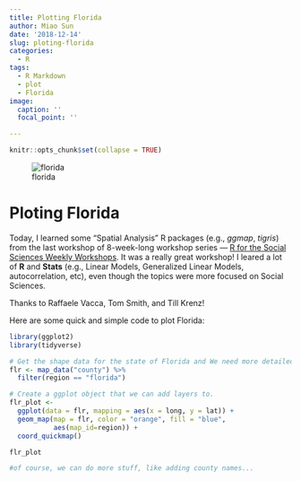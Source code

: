 ```yaml
---
title: Plotting Florida
author: Miao Sun
date: '2018-12-14'
slug: ploting-florida
categories:
  - R
tags:
  - R Markdown
  - plot
  - Florida
image:
  caption: ''
  focal_point: ''

---
```

```r
knitr::opts_chunk$set(collapse = TRUE)
```
![florida](/post/2018-12-14-ploting-florida_files/florida.png)
  


# Ploting Florida

Today, I learned some "Spatial Analysis" R packages (e.g., _ggmap_, _tigris_) from the last workshop of 8-week-long workshop series ---  [R for the Social Sciences Weekly Workshops](https://informatics.institute.ufl.edu/event/introduction-to-r-for-the-social-sciences-weekly-workshops-fall-2018/). It was a really great workshop! I leared a lot of **R** and **Stats** (e.g., Linear Models, Generalized Linear Models, autocorrelation, etc), even though the topics were more focused on Social Sciences. 

Thanks to Raffaele Vacca, Tom Smith, and Till Krenz!  

Here are some quick and simple code to plot Florida:

```r
library(ggplot2)
library(tidyverse)

# Get the shape data for the state of Florida and We need more detailed shape data to show county borders
flr <- map_data("county") %>% 
  filter(region == "florida")

# Create a ggplot object that we can add layers to.
flr_plot <- 
  ggplot(data = flr, mapping = aes(x = long, y = lat)) + 
  geom_map(map = flr, color = "orange", fill = "blue",
           aes(map_id=region)) + 
  coord_quickmap()

flr_plot

#of course, we can do more stuff, like adding county names...
```

